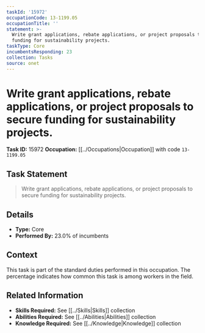 ```yaml
---
taskId: '15972'
occupationCode: 13-1199.05
occupationTitle: ''
statement: >-
  Write grant applications, rebate applications, or project proposals to secure
  funding for sustainability projects.
taskType: Core
incumbentsResponding: 23
collection: Tasks
source: onet
---
```

# Write grant applications, rebate applications, or project proposals to secure funding for sustainability projects.

**Task ID:** 15972
**Occupation:** [[../Occupations|Occupation]] with code `13-1199.05`

## Task Statement

> Write grant applications, rebate applications, or project proposals to secure funding for sustainability projects.

## Details

- **Type:** Core
- **Performed By:** 23.0% of incumbents

## Context

This task is part of the standard duties performed in this occupation. The percentage indicates how common this task is among workers in the field.

## Related Information

- **Skills Required:** See [[../Skills|Skills]] collection
- **Abilities Required:** See [[../Abilities|Abilities]] collection
- **Knowledge Required:** See [[../Knowledge|Knowledge]] collection
